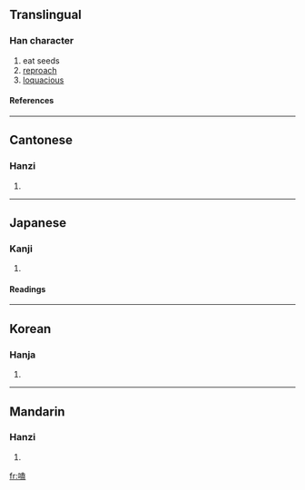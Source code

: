 ==Translingual==
===Han character===
{{Han char|rn=30|rad=口|as=10|sn=13|four=6401<sub>7</sub>|canj=口土戈廿 (RGIT)}}
# eat seeds
# [[reproach]]
# [[loquacious]]
====References====
{{Han ref|kx=0202.240|dkj=04068|dj=0425.050|hdz=10665.020|uh=55D1|ud=21969|bh=B6DF|bd=46815}}
----
==Cantonese==
===Hanzi===
{{yue-hanzi|jyut=|y=haap3, hap6}}
# {{defn|Cantonese}}
----
==Japanese==
===Kanji===
{{ja-kanji|grade=|rs=口10}}
# {{defn|Japanese}} 
====Readings====
{{ja-readings|on=[[こう]] (kō)|kun=[[おしやべり]] (oshiyaberi), [[あう]] (au), [[のむ]] (nomu), [[かたる]] (kataru)}}
----
==Korean==
===Hanja===
{{ko-hanja|hangeul=합|rv=hap|mr=hap}}
# {{defn|Korean}}
----
==Mandarin==
===Hanzi===
{{cmn-hanzi|pin=[[kè]] ([[ke4]])|wg=k'o<sup>4</sup>}}
# {{defn|Mandarin}}

[[fr:嗑]]